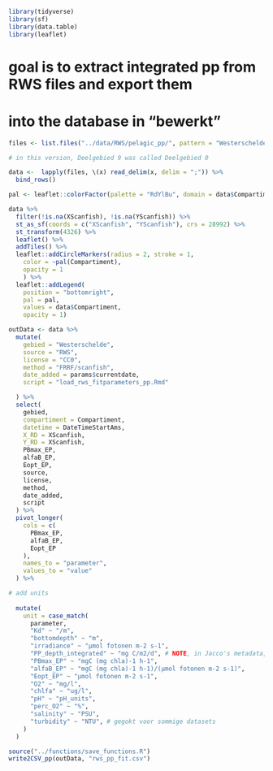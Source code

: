 

```r
library(tidyverse)
library(sf)
library(data.table)
library(leaflet)
```

# goal is to extract integrated pp from RWS files and export them
# into the database in "bewerkt"

```r

files <- list.files("../data/RWS/pelagic_pp/", pattern = "Westerschelde_PrimaireProductie", full.names = T)

# in this version, Deelgebied 9 was called Deelgebied 0

data <-  lapply(files, \(x) read_delim(x, delim = ";")) %>% 
  bind_rows()

```


```r

pal <- leaflet::colorFactor(palette = "RdYlBu", domain = data$Compartiment)

data %>% 
  filter(!is.na(XScanfish), !is.na(YScanfish)) %>%
  st_as_sf(coords = c("XScanfish", "YScanfish"), crs = 28992) %>%
  st_transform(4326) %>%
  leaflet() %>%
  addTiles() %>%
  leaflet::addCircleMarkers(radius = 2, stroke = 1,
    color = ~pal(Compartiment), 
    opacity = 1
    ) %>%
  leaflet::addLegend(
    position = "bottomright", 
    pal = pal, 
    values = data$Compartiment,
    opacity = 1)
```



```r

outData <- data %>%
  mutate(
    gebied = "Westerschelde",
    source = "RWS",
    license = "CC0",
    method = "FRRF/scanfish",
    date_added = params$currentdate,
    script = "load_rws_fitparameters_pp.Rmd"

  ) %>%
  select(
    gebied,
    compartiment = Compartiment,
    datetime = DateTimeStartAms,
    X_RD = XScanfish,
    Y_RD = XScanfish,
    PBmax_EP,
    alfaB_EP,
    Eopt_EP,
    source,
    license,
    method,
    date_added,
    script
  ) %>%
  pivot_longer(
    cols = c(
      PBmax_EP,
      alfaB_EP,
      Eopt_EP
    ), 
    names_to = "parameter", 
    values_to = "value"
  ) %>%

# add units
 
  mutate(
    unit = case_match(
      parameter,
      "Kd" ~ "/m",
      "bottomdepth" ~ "m",
      "irradiance" ~ "µmol fotonen m-2 s-1",
      "PP_depth_integrated" ~ "mg C/m2/d", # NOTE, in Jacco's metadata, it says gC/m2/d but is unlikely considering the numbers
      "PBmax_EP" ~ "mgC (mg chla)-1 h-1",
      "alfaB_EP" ~ "mgC (mg chla)-1 h-1)/(µmol fotonen m-2 s-1)",
      "Eopt_EP" ~ "µmol fotonen m-2 s-1",
      "O2" ~ "mg/l",
      "chlfa" ~ "ug/l",
      "pH" ~ "pH_units",
      "perc_O2" ~ "%",
      "salinity" ~ "PSU",
      "turbidity" ~ "NTU", # gegokt voor sommige datasets
    )
  )


```



```r
source("../functions/save_functions.R")
write2CSV_pp(outData, "rws_pp_fit.csv")

```

